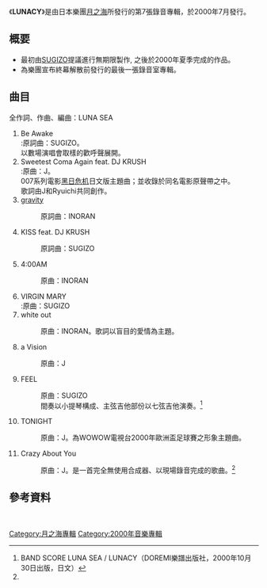 {{noteTA
|1=zh-hans:乐队; zh-hant:樂團; zh-hk:樂隊;
|2=zh-hans:吉他; zh-hant:吉他; zh-hk:結他;
|3=zh-hant:新鐵金剛之黑日危機;zh-cn:黑日危机;zh-hk:新鐵金剛之黑日危機;zh-tw:縱橫天下;
}}

{{Infobox Album 
| Name                  = LUNACY
| Cover                  = Lunacy album 2000cv.jpg
| Type                  = album
| Artist                = [[月之海|月之海]]
| Released              = 2000年7月12日 
| Recorded              = 1999-2000年
| Genre                 = [[搖滾|搖滾]]
| Length                = 58分22秒
| Label                 = [[環球音樂|環球音樂]]
| Producer              = LUNA SEA
| Reviews               = 
| Chart position        = *[[Oricon|Oricon]]週排行第3名
| Certification         = 
| Last album            = [[SHINE_(LUNA_SEA專輯)|SHINE]] <br>(1998年) 
| This album            = '''LUNACY'''<br> (2000年)
| Next album            = [[Period_-The_Best_Selection-|Period -The Best Selection-]]<br> (2000年)
}}
《'''LUNACY'''》是由日本樂團[[月之海|月之海]]所發行的第7張錄音專輯，於2000年7月發行。

==概要==
*最初由[[SUGIZO|SUGIZO]]提議進行無期限製作, 之後於2000年夏季完成的作品。
*為樂團宣布終幕解散前發行的最後一張錄音室專輯。

==曲目==
全作詞、作曲、編曲：LUNA SEA

#Be Awake <br/> 
#:原詞曲：SUGIZO。<br>以數場演唱會取樣的歡呼聲展開。
# Sweetest Coma Again feat. DJ KRUSH<br/> 
#:原曲：J。<br>007系列電影[[黑日危机|黑日危机]]日文版主題曲；並收錄於同名電影原聲帶之中。<br>歌詞由J和Ryuichi共同創作。
#[[gravity_(LUNA_SEA單曲)|gravity]]
#:原詞曲：INORAN
#KISS feat. DJ KRUSH
#:原詞曲：SUGIZO
#4:00AM
#:原曲：INORAN
#VIRGIN MARY <br/>
#:原曲：SUGIZO 
#white out
#:原曲：INORAN。歌詞以盲目的愛情為主題。
#a Vision
#:原曲：J
#FEEL
#:原曲：SUGIZO<br>間奏以小提琴構成、主弦吉他部份以七弦吉他演奏。<ref name="score"> BAND SCORE LUNA SEA / LUNACY（DOREMI樂譜出版社，2000年10月30日出版，日文）</ref>
#TONIGHT
#:原曲：J。為WOWOW電視台2000年歐洲盃足球賽之形象主題曲。
#Crazy About You
#:原曲：J。是一首完全無使用合成器、以現場錄音完成的歌曲。<ref name ="score"/>

==參考資料==
<references/> 

<br/>
[[Category:月之海專輯|Category:月之海專輯]]
[[Category:2000年音樂專輯|Category:2000年音樂專輯]]

{{Japan-album-stub}}